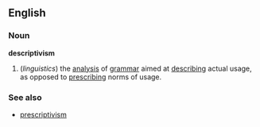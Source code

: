 ==English==

===Noun===
'''descriptivism'''
#(''linguistics'') the [[analysis]] of [[grammar]] aimed at [[describe|describing]] actual usage, as opposed to [[prescribe|prescribing]] norms of usage.

===See also===
*[[prescriptivism]]